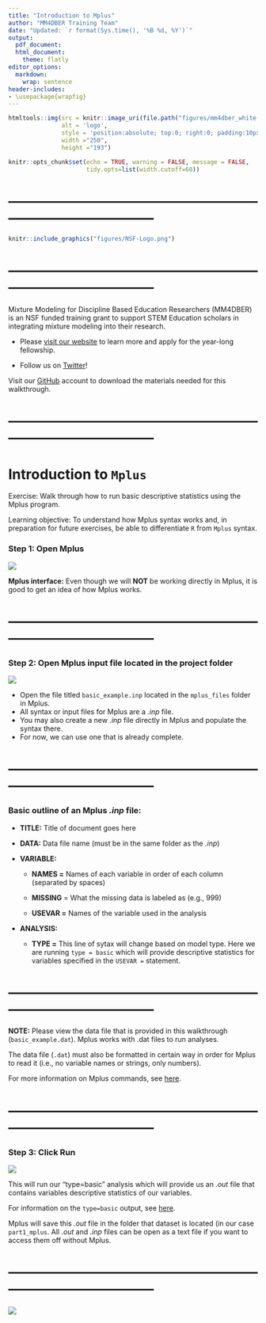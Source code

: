 ```yaml
---
title: "Introduction to Mplus"
author: "MM4DBER Training Team"
date: "Updated: `r format(Sys.time(), '%B %d, %Y')`"
output:
  pdf_document:
  html_document:
    theme: flatly
editor_options:
  markdown:
    wrap: sentence
header-includes:
- \usepackage{wrapfig} 
---
```


```r
htmltools::img(src = knitr::image_uri(file.path("figures/mm4dber_white.jpg")), 
               alt = 'logo', 
               style = 'position:absolute; top:0; right:0; padding:10px;',
               width ="250",
               height ="193")
```

```r
knitr::opts_chunk$set(echo = TRUE, warning = FALSE, message = FALSE,
                      tidy.opts=list(width.cutoff=60))
```

# --------------------------------------------------------------------------------------


```r
knitr::include_graphics("figures/NSF-Logo.png")
```

# --------------------------------------------------------------------------------------

Mixture Modeling for Discipline Based Education Researchers (MM4DBER) is an NSF funded training grant to support STEM Education scholars in integrating mixture modeling into their research.

-   Please [visit our website](https://mm4dbers.education.ucsb.edu/) to learn more and apply for the year-long fellowship.

-   Follow us on [Twitter](https://twitter.com/mm4dbers)!

Visit our [GitHub](https://github.com/MM4DBER/intro-to-rstudio) account to download the materials needed for this walkthrough.

# --------------------------------------------------------------------------------------

# Introduction to `Mplus`

Exercise: Walk through how to run basic descriptive statistics using the Mplus program.

Learning objective: To understand how Mplus syntax works and, in preparation for future exercises, be able to differentiate `R` from `Mplus` syntax.

### Step 1: Open Mplus

![](figures/mplus.jpg)

**Mplus interface:** Even though we will **NOT** be working directly in Mplus, it is good to get an idea of how Mplus works.

# --------------------------------------------------------------------------------------

### Step 2: Open Mplus input file located in the project folder

![](figures/input.jpg)

- Open the file titled `basic_example.inp` located in the `mplus_files` folder in Mplus.
- All syntax or input files for Mplus are a *.inp* file.
- You may also create a new *.inp* file directly in Mplus and populate the syntax there.
- For now, we can use one that is already complete.

# --------------------------------------------------------------------------------------

### Basic outline of an Mplus *.inp* file:

-   **TITLE:** Title of document goes here

-   **DATA:** Data file name (must be in the same folder as the *.inp*)

-   **VARIABLE:**

    -   **NAMES =** Names of each variable in order of each column (separated by spaces)

    -   **MISSING** = What the missing data is labeled as (e.g., 999)

    -   **USEVAR =** Names of the variable used in the analysis

-   **ANALYSIS:**

    -   **TYPE =** This line of sytax will change based on model type. Here we are running `type = basic` which will provide descriptive statistics for variables specified in the `USEVAR = ` statement.
    
# --------------------------------------------------------------------------------------

**NOTE:** Please view the data file that is provided in this walkthrough (`basic_example.dat`).
Mplus works with .dat files to run analyses.

The data file (`.dat`) must also be formatted in certain way in order for Mplus to read it (i.e., no variable names or strings, only numbers).

For more information on Mplus commands, see [here](https://stats.oarc.ucla.edu/mplus/seminars/mplus-class-notes/getting-started-with-mplus/).

# --------------------------------------------------------------------------------------

### Step 3: Click Run

![](figures/run.jpg)

This will run our "type=basic" analysis which will provide us an *.out* file that contains variables descriptive statistics of our variables. 

For information on the `type=basic` output, see [here](https://stats.oarc.ucla.edu/mplus/seminars/mplus-class-notes/exploring/).

Mplus will save this *.out* file in the folder that dataset is located (in our case `part1_mplus`. All *.out* and *.inp* files can be open as a text file if you want to access them off without Mplus.


# --------------------------------------------------------------------------------------

![](figures/UCSB_Navy_mark.png)
